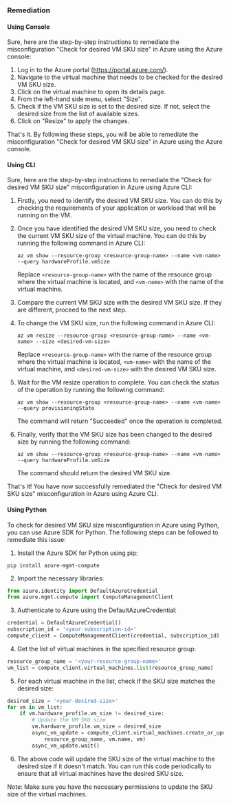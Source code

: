 ### Remediation

#### Using Console

Sure, here are the step-by-step instructions to remediate the misconfiguration "Check for desired VM SKU size" in Azure using the Azure console:

1. Log in to the Azure portal (https://portal.azure.com/).
2. Navigate to the virtual machine that needs to be checked for the desired VM SKU size.
3. Click on the virtual machine to open its details page.
4. From the left-hand side menu, select "Size".
5. Check if the VM SKU size is set to the desired size. If not, select the desired size from the list of available sizes.
6. Click on "Resize" to apply the changes.

That's it. By following these steps, you will be able to remediate the misconfiguration "Check for desired VM SKU size" in Azure using the Azure console.

#### Using CLI

Sure, here are the step-by-step instructions to remediate the "Check for desired VM SKU size" misconfiguration in Azure using Azure CLI:

1. Firstly, you need to identify the desired VM SKU size. You can do this by checking the requirements of your application or workload that will be running on the VM.

2. Once you have identified the desired VM SKU size, you need to check the current VM SKU size of the virtual machine. You can do this by running the following command in Azure CLI:

   `az vm show --resource-group <resource-group-name> --name <vm-name> --query hardwareProfile.vmSize`

   Replace `<resource-group-name>` with the name of the resource group where the virtual machine is located, and `<vm-name>` with the name of the virtual machine.

3. Compare the current VM SKU size with the desired VM SKU size. If they are different, proceed to the next step.

4. To change the VM SKU size, run the following command in Azure CLI:

   `az vm resize --resource-group <resource-group-name> --name <vm-name> --size <desired-vm-size>`

   Replace `<resource-group-name>` with the name of the resource group where the virtual machine is located, `<vm-name>` with the name of the virtual machine, and `<desired-vm-size>` with the desired VM SKU size.

5. Wait for the VM resize operation to complete. You can check the status of the operation by running the following command:

   `az vm show --resource-group <resource-group-name> --name <vm-name> --query provisioningState`

   The command will return "Succeeded" once the operation is completed.

6. Finally, verify that the VM SKU size has been changed to the desired size by running the following command:

   `az vm show --resource-group <resource-group-name> --name <vm-name> --query hardwareProfile.vmSize`

   The command should return the desired VM SKU size.

That's it! You have now successfully remediated the "Check for desired VM SKU size" misconfiguration in Azure using Azure CLI.

#### Using Python

To check for desired VM SKU size misconfiguration in Azure using Python, you can use Azure SDK for Python. The following steps can be followed to remediate this issue:

1. Install the Azure SDK for Python using pip:

```
pip install azure-mgmt-compute
```

2. Import the necessary libraries:

```python
from azure.identity import DefaultAzureCredential
from azure.mgmt.compute import ComputeManagementClient
```

3. Authenticate to Azure using the DefaultAzureCredential:

```python
credential = DefaultAzureCredential()
subscription_id = '<your-subscription-id>'
compute_client = ComputeManagementClient(credential, subscription_id)
```

4. Get the list of virtual machines in the specified resource group:

```python
resource_group_name = '<your-resource-group-name>'
vm_list = compute_client.virtual_machines.list(resource_group_name)
```

5. For each virtual machine in the list, check if the SKU size matches the desired size:

```python
desired_size = '<your-desired-size>'
for vm in vm_list:
    if vm.hardware_profile.vm_size != desired_size:
        # Update the VM SKU size
        vm.hardware_profile.vm_size = desired_size
        async_vm_update = compute_client.virtual_machines.create_or_update(
            resource_group_name, vm.name, vm)
        async_vm_update.wait()
```

6. The above code will update the SKU size of the virtual machine to the desired size if it doesn't match. You can run this code periodically to ensure that all virtual machines have the desired SKU size.

Note: Make sure you have the necessary permissions to update the SKU size of the virtual machines.

